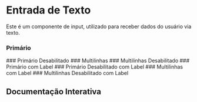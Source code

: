 
<Meta of={Story} />

# Entrada de Texto

Este é um componente de input, utilizado para receber dados do usuário via texto.

### Primário
<Canvas of={Story.Primary} />
### Primário Desabilitado
<Canvas of={Story.PrimaryDisabled} />
### Multilinhas
<Canvas of={Story.Multiline} />
### Multilinhas Desabilitado
<Canvas of={Story.MultilineDisabled} />
### Primário com Label
<Canvas of={Story.PrimaryLabel} />
### Primário Desabilitado com Label
<Canvas of={Story.PrimaryLabelDisabled} />
### Multilinhas com Label
<Canvas of={Story.MultilineLabel} />
### Multilinhas Desabilitado com Label
<Canvas of={Story.MultilineLabelDisabled} />

## Documentação Interativa
<Primary />
<Controls />
